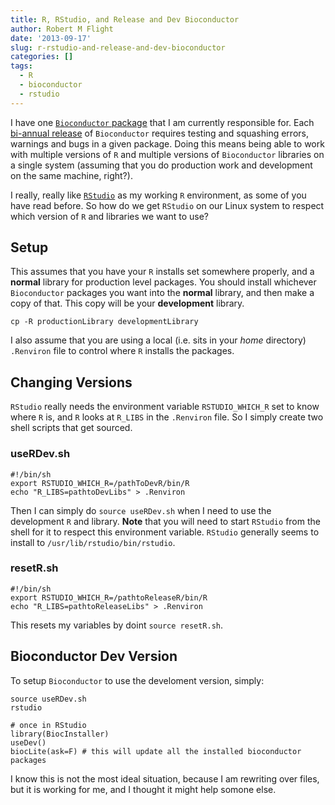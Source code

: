 ```yaml
---
title: R, RStudio, and Release and Dev Bioconductor
author: Robert M Flight
date: '2013-09-17'
slug: r-rstudio-and-release-and-dev-bioconductor
categories: []
tags:
  - R
  - bioconductor
  - rstudio
---
```


I have one [`Bioconductor` package](http://bioconductor.org/packages/release/bioc/html/categoryCompare.html) that I am currently responsible for. Each [bi-annual release](http://master.bioconductor.org/developers/release-schedule/) of `Bioconductor` requires testing and squashing errors, warnings and bugs in a given package. Doing this means being able to work with multiple versions of `R` and multiple versions of `Bioconductor` libraries on a single system (assuming that you do production work and development on the same machine, right?).

I really, really like [`RStudio`](http://rstudio.org) as my working `R` environment, as some of you have read before. So how do we get `RStudio` on our Linux system to respect which version of `R` and libraries we want to use?

## Setup

This assumes that you have your `R` installs set somewhere properly, and a **normal** library for production level packages. You should install whichever `Bioconductor` packages you want into the **normal** library, and then make a copy of that. This copy will be your **development** library.

```
cp -R productionLibrary developmentLibrary
```

I also assume that you are using a local (i.e. sits in your *home* directory) `.Renviron` file to control where `R` installs the packages.

## Changing Versions

`RStudio` really needs the environment variable `RSTUDIO_WHICH_R` set to know where `R` is, and `R` looks at `R_LIBS` in the `.Renviron` file. So I simply create two shell scripts that get sourced.

### useRDev.sh

```
#!/bin/sh
export RSTUDIO_WHICH_R=/pathToDevR/bin/R
echo "R_LIBS=pathtoDevLibs" > .Renviron
```

Then I can simply do `source useRDev.sh` when I need to use the development `R` and library. **Note** that you will need to start `RStudio` from the shell for it to respect this environment variable. `RStudio` generally seems to install to `/usr/lib/rstudio/bin/rstudio`.

### resetR.sh

```
#!/bin/sh
export RSTUDIO_WHICH_R=/pathtoReleaseR/bin/R
echo "R_LIBS=pathtoReleaseLibs" > .Renviron
```

This resets my variables by doint `source resetR.sh`.

## Bioconductor Dev Version

To setup `Bioconductor` to use the develoment version, simply:

```
source useRDev.sh
rstudio

# once in RStudio
library(BiocInstaller)
useDev()
biocLite(ask=F) # this will update all the installed bioconductor packages
```

I know this is not the most ideal situation, because I am rewriting over files, but it is working for me, and I thought it might help somone else.
